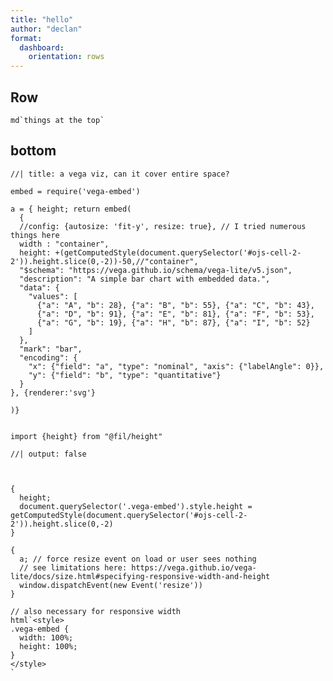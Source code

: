 ```yaml
--- 
title: "hello"
author: "declan"
format:
  dashboard:
    orientation: rows
---
```



## Row {height=30%}

```ojs
md`things at the top`
```


## bottom

```ojs
//| title: a vega viz, can it cover entire space?

embed = require('vega-embed')

a = { height; return embed(
  {
  //config: {autosize: 'fit-y', resize: true}, // I tried numerous things here
  width : "container",
  height: +(getComputedStyle(document.querySelector('#ojs-cell-2-2')).height.slice(0,-2))-50,//"container",
  "$schema": "https://vega.github.io/schema/vega-lite/v5.json",
  "description": "A simple bar chart with embedded data.",
  "data": {
    "values": [
      {"a": "A", "b": 28}, {"a": "B", "b": 55}, {"a": "C", "b": 43},
      {"a": "D", "b": 91}, {"a": "E", "b": 81}, {"a": "F", "b": 53},
      {"a": "G", "b": 19}, {"a": "H", "b": 87}, {"a": "I", "b": 52}
    ]
  },
  "mark": "bar",
  "encoding": {
    "x": {"field": "a", "type": "nominal", "axis": {"labelAngle": 0}},
    "y": {"field": "b", "type": "quantitative"}
  }
}, {renderer:'svg'}

)}


import {height} from "@fil/height"

```

```ojs
//| output: false



{
  height;
  document.querySelector('.vega-embed').style.height = getComputedStyle(document.querySelector('#ojs-cell-2-2')).height.slice(0,-2)
}

{
  a; // force resize event on load or user sees nothing
  // see limitations here: https://vega.github.io/vega-lite/docs/size.html#specifying-responsive-width-and-height
  window.dispatchEvent(new Event('resize'))
}

// also necessary for responsive width
html`<style>
.vega-embed {
  width: 100%;
  height: 100%;
}
</style>
`
```